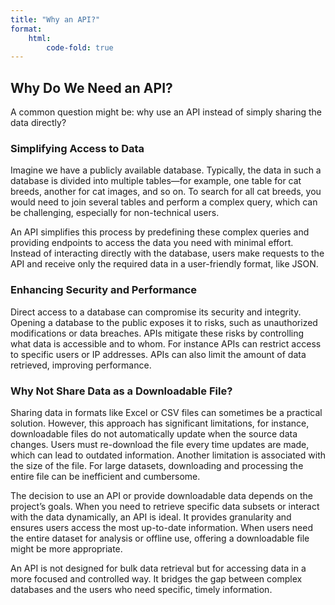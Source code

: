```yaml
---
title: "Why an API?"
format:
    html:
        code-fold: true
---
```


## Why Do We Need an API?

A common question might be: why use an API instead of simply sharing the data directly?

### Simplifying Access to Data
Imagine we have a publicly available database. Typically, the data in such a database is divided into multiple tables—for example, one table for cat breeds, another for cat images, and so on. To search for all cat breeds, you would need to join several tables and perform a complex query, which can be challenging, especially for non-technical users.

An API simplifies this process by predefining these complex queries and providing endpoints to access the data you need with minimal effort. Instead of interacting directly with the database, users make requests to the API and receive only the required data in a user-friendly format, like JSON.

### Enhancing Security and Performance
Direct access to a database can compromise its security and integrity. Opening a database to the public exposes it to risks, such as unauthorized modifications or data breaches. APIs mitigate these risks by controlling what data is accessible and to whom. For instance APIs can restrict access to specific users or IP addresses. APIs can also limit the amount of data retrieved, improving performance.

### Why Not Share Data as a Downloadable File?
Sharing data in formats like Excel or CSV files can sometimes be a practical solution. However, this approach has significant limitations, for instance, downloadable files do not automatically update when the source data changes. Users must re-download the file every time updates are made, which can lead to outdated information. Another limitation is associated with the size of the file. For large datasets, downloading and processing the entire file can be inefficient and cumbersome.

The decision to use an API or provide downloadable data depends on the project’s goals. When you need to retrieve specific data subsets or interact with the data dynamically, an API is ideal. It provides granularity and ensures users access the most up-to-date information. When users need the entire dataset for analysis or offline use, offering a downloadable file might be more appropriate.

An API is not designed for bulk data retrieval but for accessing data in a more focused and controlled way. It bridges the gap between complex databases and the users who need specific, timely information.

